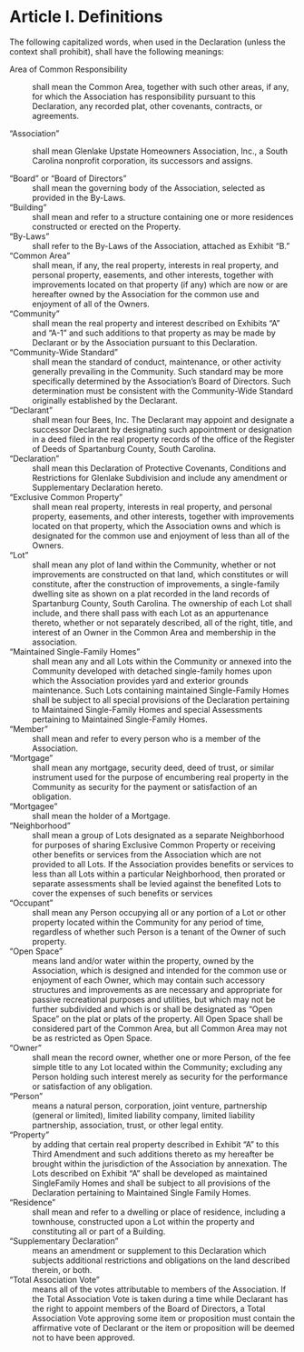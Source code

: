 # Article I. Definitions

The following capitalized words, when used in the Declaration (unless the context shall prohibit), shall have the following meanings:

Area of Common Responsibility

:   shall mean the Common Area, together with such other areas, if any, for which the Association has responsibility pursuant to this Declaration, any recorded plat, other covenants, contracts, or agreements.

"Association"

:   shall mean Glenlake Upstate Homeowners Association, Inc., a South Carolina nonprofit corporation, its successors and assigns.

"Board" or "Board of Directors"
:  shall mean the governing body of the Association, selected as provided in the By-Laws.

"Building"
:  shall mean and refer to a structure containing one or more residences constructed or erected on the Property.

"By-Laws"
:  shall refer to the By-Laws of the Association, attached as Exhibit "B."

"Common Area"
:  shall mean, if any, the real property, interests in real property, and personal property, easements, and other interests, together with improvements located on that property (if any) which are now or are hereafter owned by the Association for the common use and enjoyment of all of the Owners.

"Community"
: shall mean the real property and interest described on Exhibits "A" and "A-1" and such additions to that property as may be made by Declarant or by the Association pursuant to this Declaration.

"Community-Wide Standard"
:  shall mean the standard of conduct, maintenance, or other activity generally prevailing in the Community.
Such standard may be more specifically determined by the Association's Board of Directors. Such determination must be consistent with the Community-Wide Standard originally established by the Declarant.

"Declarant"
:  shall mean four Bees, Inc. The Declarant may appoint and designate a successor Declarant by designating such appointment or designation in a deed filed in the real property records of the office of the Register of Deeds of Spartanburg County, South Carolina.

"Declaration"
:  shall mean this Declaration of Protective Covenants, Conditions and Restrictions for Glenlake Subdivision and include any amendment or Supplementary Declaration hereto.

"Exclusive Common Property"
:  shall mean real property, interests in real property, and personal property, easements, and other interests,
together with improvements located on that property, which the Association owns and which is designated for the common use and enjoyment of less than all of the Owners.

"Lot"
:  shall mean any plot of land within the Community, whether or not improvements are constructed on that land, which constitutes or will constitute, after the construction of improvements, a single-family dwelling site as shown on a plat recorded in the land records of Spartanburg County, South Carolina. The ownership of each Lot shall include, and there shall pass with each Lot as an appurtenance thereto, whether or not separately described, all of the right, title, and interest of an Owner in the Common Area and membership in the
association.

"Maintained Single-Family Homes"
:  shall mean any and all Lots within the Community or annexed into the Community developed with detached
single-family homes upon which the Association provides yard and exterior grounds maintenance. Such Lots containing maintained Single-Family Homes shall be subject to all special provisions of the Declaration pertaining to Maintained Single-Family Homes and special Assessments pertaining to Maintained Single-Family Homes.

"Member"
:  shall mean and refer to every person who is a member of the Association.

"Mortgage"
:  shall mean any mortgage, security deed, deed of trust, or similar instrument used for the purpose of encumbering real property in the Community as security for the payment or satisfaction of an obligation.

"Mortgagee"
:  shall mean the holder of a Mortgage.

"Neighborhood"
:  shall mean a group of Lots designated as a separate Neighborhood for purposes of sharing Exclusive Common Property or receiving other benefits or services from the Association which are not provided to all Lots. If the Association provides benefits or services to less than all Lots within a particular Neighborhood, then prorated or separate assessments shall be levied against the benefited Lots to cover the expenses of such benefits or services

"Occupant"
:  shall mean any Person occupying all or any portion of a Lot or other property located within the Community for any period of time, regardless of whether such Person is a tenant of the Owner of such property.

"Open Space"
:  means land and/or water within the property, owned by the Association, which is designed and intended for the common use or enjoyment of each Owner, which may contain such accessory structures and improvements as are necessary and appropriate for passive recreational purposes and utilities, but which may not be further subdivided and which is or shall be designated as "Open Space" on the plat or plats of the property. All Open Space shall be considered part of the Common Area, but all Common Area may not be as restricted as Open Space.

"Owner"
:  shall mean the record owner, whether one or more Person, of the fee simple title to any Lot located within the Community; excluding any Person holding such interest merely as security for the performance or satisfaction of any obligation.

"Person"
:  means a natural person, corporation, joint venture, partnership (general or limited), limited liability company, limited liability partnership, association, trust, or other legal entity. 

"Property"
: by adding that certain real property described in Exhibit "A" to this Third Amendment and such additions thereto as my hereafter be brought within the jurisdiction of the Association by annexation. The Lots described on Exhibit "A" shall be developed as maintained SingleFamily Homes and shall be subject to all provisions of the Declaration pertaining to Maintained Single Family Homes.

"Residence"
:  shall mean and refer to a dwelling or place of residence, including a townhouse, constructed upon a Lot within the property and constituting all or part of a Building.

"Supplementary Declaration"
:  means an amendment or supplement to this Declaration which subjects additional restrictions and obligations on the land described therein, or both. 

"Total Association Vote"
:  means all of the votes attributable to members of the Association. If the Total Association Vote is taken during a time while Declarant has the right to appoint members of the Board of Directors, a Total Association Vote approving some item or proposition must contain the affirmative vote of Declarant or the item or proposition will be deemed not to have been approved.
